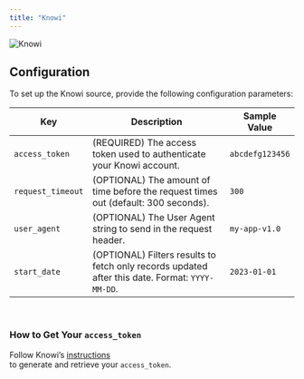 ```yaml
---
title: "Knowi"
---
```


![Knowi](https://images.g2crowd.com/uploads/product/image/social_landscape/social_landscape_7ef98d665734f3cc8618df9149c0f5fc/knowi.jpg)

## Configuration

To set up the Knowi source, provide the following configuration parameters:

| Key              | Description                                                                                     | Sample Value       |
| ---------------- | ----------------------------------------------------------------------------------------------- | ------------------ |
| `access_token`   | (REQUIRED) The access token used to authenticate your Knowi account.                             | `abcdefg123456`     |
| `request_timeout`| (OPTIONAL) The amount of time before the request times out (default: 300 seconds).               | `300`              |
| `user_agent`     | (OPTIONAL) The User Agent string to send in the request header.                                   | `my-app-v1.0`       |
| `start_date`     | (OPTIONAL) Filters results to fetch only records updated after this date. Format: `YYYY-MM-DD`.   | `2023-01-01`        |

<br/>

### How to Get Your `access_token`

Follow Knowi’s [instructions](https://www.knowi.com/docs/managementAPI.html#APIAuthentication)  
to generate and retrieve your `access_token`.

<br/>
